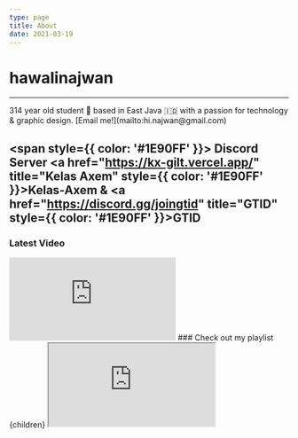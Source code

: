 ```yaml
---
type: page
title: About
date: 2021-03-19
---
```


# hawalinajwan





--- 

<p 
className="awah"
/>
314 year old student 📑 based in East Java 🇮🇩 with a passion for technology & graphic design. [Email me!](mailto:hi.najwan@gmail.com)


<span style={{ color: '#1E90FF' }}>
  Discord Server <a href="https://kx-gilt.vercel.app/" title="Kelas Axem" style={{ color: '#1E90FF' }}>Kelas-Axem</a> & <a href="https://discord.gg/joingtid" title="GTID" style={{ color: '#1E90FF' }}>GTID</a>
</span>
---
### Latest Video
<iframe 
  style={{ borderRadius: '15px', width: '100%', height: '315px', border: 'none' }} 
  src="https://www.youtube.com/embed/DU2rhb1VoX0?si=Y-RFUhhlT64TT2Qz" 
  title="-" 
  frameBorder="0" 
  allow="accelerometer; autoplay; clipboard-write; encrypted-media; gyroscope; picture-in-picture; web-share" 
  referrerPolicy="strict-origin-when-cross-origin" 
  allowFullScreen
></iframe>
### Check out my playlist
  <div>
    {children}
    <iframe
      style={{ borderRadius: '15px', width: '100%', height: '152px', border: 'none' }}
      src="https://open.spotify.com/embed/playlist/0a9wy5iYemx8SkZv2JZffa?utm_source=generator&theme=0"
      allow="autoplay; clipboard-write; encrypted-media; fullscreen; picture-in-picture"
      referrerPolicy="strict-origin-when-cross-origin"
      allowFullScreen
    />
  </div>

)
